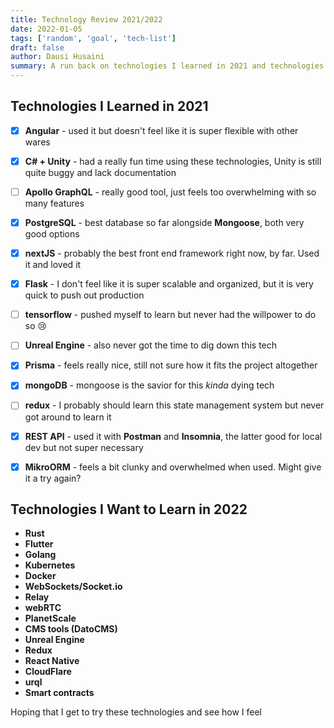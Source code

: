 ```yaml
---
title: Technology Review 2021/2022
date: 2022-01-05
tags: ['random', 'goal', 'tech-list']
draft: false
author: Dausi Husaini
summary: A run back on technologies I learned in 2021 and technologies I want to learn in 2022
---
```



## Technologies I Learned in 2021

 * [x] **Angular** - used it but doesn't feel like it is super flexible with other wares

 * [x] **C# + Unity** - had a really fun time using these technologies, Unity is still quite buggy and lack documentation

 * [ ] **Apollo GraphQL** - really good tool, just feels too overwhelming with so many features

 * [x] **PostgreSQL** - best database so far alongside **Mongoose**, both very good options

 * [x] **nextJS** - probably the best front end framework right now, by far. Used it and loved it

 * [x] **Flask** - I don't feel like it is super scalable and organized, but it is very quick to push out production

 * [ ] **tensorflow** - pushed myself to learn but never had the willpower to do so 😢

 * [ ] **Unreal Engine** - also never got the time to dig down this tech

 * [x] **Prisma** - feels really nice, still not sure how it fits the project altogether

 * [x] **mongoDB** - mongoose is the savior for this *kinda* dying tech

 * [ ] **redux** - I probably should learn this state management system but never got around to learn it

 * [x] **REST API** - used it with **Postman** and **Insomnia**, the latter good for local dev but not super necessary

 * [x] **MikroORM** - feels a bit clunky and overwhelmed when used. Might give it a try again?


## Technologies I Want to Learn in 2022

* **Rust**
* **Flutter**
* **Golang**
* **Kubernetes**
* **Docker**
* **WebSockets/Socket.io**
* **Relay**
* **webRTC**
* **PlanetScale**
* **CMS tools (DatoCMS)**
* **Unreal Engine**
* **Redux**
* **React Native**
* **CloudFlare**
* **urql**
* **Smart contracts**

Hoping that I get to try these technologies and see how I feel
